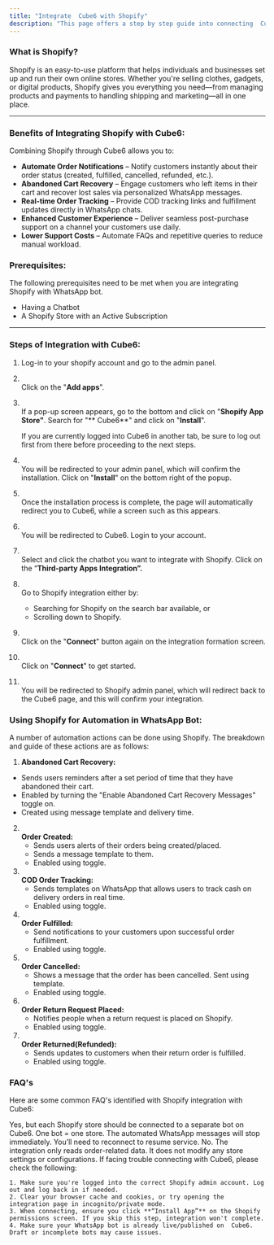 ```yaml
---
title: "Integrate  Cube6 with Shopify"
description: "This page offers a step by step guide into connecting  Cube6 with Shopify"
---
```


### **What is Shopify?**

Shopify is an easy-to-use platform that helps individuals and businesses set up and run their own online stores. Whether you're selling clothes, gadgets, or digital products, Shopify gives you everything you need—from managing products and payments to handling shipping and marketing—all in one place.

---

### **Benefits of Integrating Shopify with  Cube6:**

Combining Shopify through  Cube6 allows you to:

- **Automate Order Notifications** – Notify customers instantly about their order status (created, fulfilled, cancelled, refunded, etc.).
- **Abandoned Cart Recovery** – Engage customers who left items in their cart and recover lost sales via personalized WhatsApp messages.
- **Real-time Order Tracking** – Provide COD tracking links and fulfillment updates directly in WhatsApp chats.
- **Enhanced Customer Experience** – Deliver seamless post-purchase support on a channel your customers use daily.
- **Lower Support Costs** – Automate FAQs and repetitive queries to reduce manual workload.

### **Prerequisites:**

The following prerequisites need to be met when you are integrating Shopify with WhatsApp bot.

- Having a Chatbot
- A Shopify Store with an Active Subscription

---

### **Steps of Integration with  Cube6:**

 1. Log-in to your shopify account and go to the admin panel.
 2. \
    Click on the "**Add apps**".
 3. \
    If a pop-up screen appears, go to the bottom and click on "**Shopify App Store"**. Search for "** Cube6**" and click on "**Install**".

    <Info>
      If you are currently logged into  Cube6 in another tab, be sure to log out first from there before proceeding to the next steps.
    </Info>
 4. \
    You will be redirected to your admin panel, which will confirm the installation. Click on "**Install**" on the bottom right of the popup.
 5. \
    Once the installation process is complete, the page will automatically redirect you to  Cube6, while a screen such as this appears.
 6. \
    You will be redirected to  Cube6. Login to your account.
 7. \
    Select and click the chatbot you want to integrate with Shopify. Click on the “**Third-party Apps Integration”.**
 8. \
    Go to Shopify integration either by:
    - Searching for Shopify on the search bar available, or
    - Scrolling down to Shopify.
 9. \
    Click on the "**Connect**" button again on the integration formation screen.
10. \
    Click on "**Connect**" to get started.
11. \
    You will be redirected to Shopify admin panel, which will redirect back to the  Cube6 page, and this will confirm your integration.

### **Using Shopify for Automation in WhatsApp Bot:**

A number of automation actions can be done using Shopify. The breakdown and guide of these actions are as follows:

1. **Abandoned Cart Recovery:**

- Sends users reminders after a set period of time that they have abandoned their cart.
- Enabled by turning the "Enable Abandoned Cart Recovery Messages" toggle on.
- Created using message template and delivery time.

2. **\
   Order Created:**
   - Sends users alerts of their orders being created/placed.
   - Sends a message template to them.
   - Enabled using toggle.
3. **\
   COD Order Tracking:**
   - Sends templates on WhatsApp that allows users to track cash on delivery orders in real time.
   - Enabled using toggle.
4. **\
   Order Fulfilled:**
   - Send notifications to your customers upon successful order fulfillment.
   - Enabled using toggle.
5. **\
   Order Cancelled:**
   - Shows a message that the order has been cancelled. Sent using template.
   - Enabled using toggle.
6. **\
   Order Return Request Placed:**
   - Notifies people when a return request is placed on Shopify.
   - Enabled using toggle.
7. **\
   Order Returned(Refunded):**
   - Sends updates to customers when their return order is fulfilled.
   - Enabled using toggle.

### **FAQ's**

Here are some common FAQ's identified with Shopify integration with  Cube6:

<AccordionGroup>
  <Accordion title="Can I use this integration if I have multiple Shopify stores?">
    Yes, but each Shopify store should be connected to a separate bot on  Cube6. One bot = one store.
  </Accordion>
  <Accordion title="What happens if I disconnect Shopify from the chatbot?">
    The automated WhatsApp messages will stop immediately. You’ll need to reconnect to resume service.
  </Accordion>
  <Accordion title="Will this integration affect my Shopify settings?">
    No. The integration only reads order-related data. It does not modify any store settings or configurations.
  </Accordion>
  <Accordion title="My bot is not connecting with Shopify. What to do?">
    If facing trouble connecting with  Cube6, please check the following:

    1. Make sure you're logged into the correct Shopify admin account. Log out and log back in if needed.
    2. Clear your browser cache and cookies, or try opening the integration page in incognito/private mode.
    3. When connecting, ensure you click **“Install App”** on the Shopify permissions screen. If you skip this step, integration won't complete.
    4. Make sure your WhatsApp bot is already live/published on  Cube6. Draft or incomplete bots may cause issues.
  </Accordion>
</AccordionGroup>

 